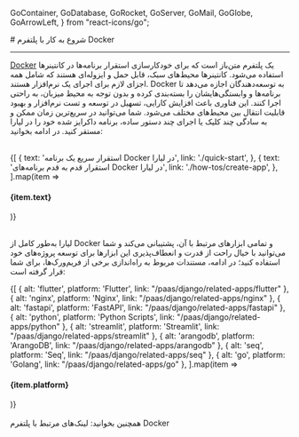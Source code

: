 
  GoContainer,
  GoDatabase,
  GoRocket,
  GoServer,
  GoMail,
  GoGlobe,
  GoArrowLeft,
} from "react-icons/go";

<Layout>
# شروع به کار با پلتفرم Docker
<hr className="mb-2" />

<a href="https://www.docker.com/" className="blue-link">Docker</a> یک پلتفرم متن‌باز است که برای خودکارسازی استقرار برنامه‌ها در کانتینرها استفاده می‌شود. کانتینرها محیط‌های سبک، قابل حمل و ایزوله‌ای هستند که شامل همه اجزای لازم برای اجرای یک نرم‌افزار هستند. Docker به توسعه‌دهندگان اجازه می‌دهد تا برنامه‌ها و وابستگی‌هایشان را بسته‌بندی کرده و بدون توجه به محیط میزبان، به راحتی اجرا کنند. این فناوری باعث افزایش کارایی، تسهیل در توسعه و تست نرم‌افزار و بهبود قابلیت انتقال بین محیط‌های مختلف می‌شود.
شما می‌توانید در سریع‌ترین زمان ممکن و به سادگی چند کلیک یا اجرای چند دستور ساده، برنامه داکرایز شده خود را در لیارا مستقر کنید. در ادامه بخوانید:

<br />

<div className="grid md:grid-cols-2 gap-4">
            {[
    {
      text: 'استقرار سریع یک برنامه Docker در لیارا',
      link: './quick-start',
    },
    {
      text: 'استقرار قدم به قدم برنامه‌های Docker در لیارا',
      link: './how-tos/create-app',
    },
  ].map(item =>
              <Link href={item.link}>
                <Card className="flex cursor-pointer w-full items-center justify-between">
                  <div className="flex items-center gap-3">
                    <h4>
                      {item.text}
                    </h4>
                  </div>
                  <GoArrowLeft className="ml-1" />
                </Card>
              </Link>
            )}
          </div>

<br />

لیارا به‌طور کامل از Docker و تمامی ابزارهای مرتبط با آن، پشتیبانی می‌کند و شما می‌توانید با خیال راحت از قدرت و انعطاف‌پذیری این ابزارها برای توسعه پروژه‌های خود استفاده کنید؛
در ادامه، مستندات مربوط به راه‌اندازی برخی از فریم‌ورک‌ها، برای شما قرار گرفته است:
<br />

<div className="grid md:grid-cols-4 gap-4">
            {[
    { alt: 'flutter', platform: 'Flutter', link: "/paas/django/related-apps/flutter" },
    { alt: 'nginx', platform: 'Nginx', link: "/paas/django/related-apps/nginx" },
    { alt: 'fastapi', platform: 'FastAPI', link: "/paas/django/related-apps/fastapi" },
    { alt: 'python', platform: 'Python Scripts', link: "/paas/django/related-apps/python" },
    { alt: 'streamlit', platform: 'Streamlit', link: "/paas/django/related-apps/streamlit" },
    { alt: 'arangodb', platform: 'ArangoDB', link: "/paas/django/related-apps/arangodb" },
    { alt: 'seq', platform: 'Seq', link: "/paas/django/related-apps/seq" },
    { alt: 'go', platform: 'Golang', link: "/paas/django/related-apps/go" },
  ].map(item =>
              <Link href={item.link}>
                <Card className="flex cursor-pointer w-full items-center justify-between">
                  <div className="flex items-center gap-3">
                    <div className="w-[40px] p-1  bg-[#333] rounded-lg">
                      <PlatformIcon platform={item.alt} />
                    </div>
                    <h4>
                      {item.platform}
                    </h4>
                  </div>
                  <GoArrowLeft className="ml-1" />
                </Card>
              </Link>
            )}
          </div>
<br />

<Alert variant="success">
همچنین بخوانید:
<Link href='./related-links' className="blue-link">
 لینک‌های مرتبط با پلتفرم Docker
</Link>
</Alert>
<br />

</Layout>